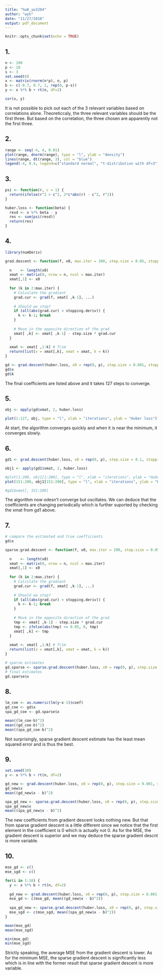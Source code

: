 ```yaml
---
title: "hw8_yw3204"
author: "wyh"
date: "11/27/2018"
output: pdf_document
---
```


```r
knitr::opts_chunk$set(echo = TRUE)
```

## 1.
```r
n <- 100
p <- 10
s <- 3
set.seed(0)
x <- matrix(rnorm(n*p), n, p)
b <- c(-0.7, 0.7, 1, rep(0, p-s))
y <- x %*% b + rt(n, df=2)

cor(x, y)
```
It is not possible to pick out each of the 3 relevant variables based on correlations alone. Theoreticcaly, the three relevant variables should be the first three. But based on the correlation, the three chosen are apparently not the first three.

## 2.
```r
range <- seq(-4, 4, 0.01)
plot(range, dnorm(range), type = "l", ylab = "density")
lines(range, dt(range, 3), col = "blue")
legend(-4, 0.4, legend=c("standard normal", "t-distribution with df=3"), col=c("black", "blue"), pch=c(16, 16), cex = 0.8)
```

## 3.
```r
psi <- function(r, c = 1) {
  return(ifelse(r^2 > c^2, 2*c*abs(r) - c^2, r^2))
}

huber.loss <- function(beta) {
  resd <- x %*% beta - y
  res <- sum(psi(resd))
  return(res)
}
```

## 4.
```r
library(numDeriv)

grad.descent <- function(f, x0, max.iter = 200, step.size = 0.05, stopping.deriv = 0.01, ...) {
  
  n    <- length(x0)
  xmat <- matrix(0, nrow = n, ncol = max.iter)
  xmat[,1] <- x0
  
  for (k in 2:max.iter) {
    # Calculate the gradient
    grad.cur <- grad(f, xmat[ ,k-1], ...) 
    
    # Should we stop?
    if (all(abs(grad.cur) < stopping.deriv)) {
      k <- k-1; break
    }
    
    # Move in the opposite direction of the grad
    xmat[ ,k] <- xmat[ ,k-1] - step.size * grad.cur
  }
  
  xmat <- xmat[ ,1:k] # Trim
  return(list(x = xmat[,k], xmat = xmat, k = k))
}

gd <- grad.descent(huber.loss, x0 = rep(0, p), step.size = 0.001, stopping.deriv = 0.1)
gd$x
gd$k
```
The final coefficients are listed above and it takes 127 steps to converge.

## 5.
```r
obj <- apply(gd$xmat, 2, huber.loss)

plot(1:127, obj, type = "l", xlab = "iterations", ylab = "Huber loss")
```
At start, the algorithm converges quickly and when it is near the minimum, it converges slowly.

## 6.
```r
gd1 <- grad.descent(huber.loss, x0 = rep(0, p), step.size = 0.1, stopping.deriv = 0.1)

obj1 <- apply(gd1$xmat, 2, huber.loss)

#plot(1:200, obj1[1:200], type = "l", xlab = "iterations", ylab = "Huber loss")
plot(151:200, obj1[151:200], type = "l", xlab = "iterations", ylab = "Huber loss")

#gd1$xmat[, 151:200]
```
The algorithm now odesn't converge but oscillates. We can deduce that the coefficients are changing periodically which is further suported by checking the xmat from gd1 above.

## 7.
```r
# compare the estimated and true coefficients
gd$x

sparse.grad.descent <- function(f, x0, max.iter = 200, step.size = 0.05, stopping.deriv = 0.01, ...) {
  
  n    <- length(x0)
  xmat <- matrix(0, nrow = n, ncol = max.iter)
  xmat[,1] <- x0
  
  for (k in 2:max.iter) {
    # Calculate the gradient
    grad.cur <- grad(f, xmat[ ,k-1], ...) 
    
    # Should we stop?
    if (all(abs(grad.cur) < stopping.deriv)) {
      k <- k-1; break
    }
    
    # Move in the opposite direction of the grad
    tmp <- xmat[ ,k-1] - step.size * grad.cur
    tmp <- ifelse(abs(tmp) <= 0.05, 0, tmp) 
    xmat[ ,k] <- tmp
  }
  
  xmat <- xmat[ ,1:k] # Trim
  return(list(x = xmat[,k], xmat = xmat, k = k))
}

# sparse estimates
gd.sparse <- sparse.grad.descent(huber.loss, x0 = rep(0, p), step.size = 0.001, stopping.deriv = 0.1)
# final estimates
gd.sparse$x
```

## 8.
```r
lm_coe <- as.numeric(lm(y~x-1)$coef)
gd_coe <- gd$x
spa_gd_coe <- gd.sparse$x

mean((lm_coe-b)^2)
mean((gd_coe-b)^2)
mean((spa_gd_coe-b)^2)
```
Not surprisingly, sparse gradient descent estimate has the least mean squared error and is thus the best.

## 9.
```r
set.seed(10)
y <- x %*% b + rt(n, df=2)

gd_new <- grad.descent(huber.loss, x0 = rep(0, p), step.size = 0.001, stopping.deriv = 0.1)
gd_new$x
mean((gd_new$x - b)^2)

spa_gd_new <- sparse.grad.descent(huber.loss, x0 = rep(0, p), step.size = 0.001, stopping.deriv = 0.1)
spa_gd_new$x
mean((spa_gd_new$x - b)^2)

```
The new coefficients from gradient descent looks nothing new. But that from sparse gradient descent is a little different since we notice that the first element in the coefficient is 0 which is actually not 0. As for the MSE, the gradient descent is superior and we may deduce the sparse gradient descnt is more variable.

## 10.
```r
mse_gd <- c()
mse_sgd <- c()

for(i in 1:10) {
  y <- x %*% b + rt(n, df=2)
  
  gd_new <- grad.descent(huber.loss, x0 = rep(0, p), step.size = 0.001, stopping.deriv = 0.1)
  mse_gd <- c(mse_gd, mean((gd_new$x - b)^2))
  
  spa_gd_new <- sparse.grad.descent(huber.loss, x0 = rep(0, p), step.size = 0.001, stopping.deriv = 0.1)
  mse_sgd <- c(mse_sgd, mean((spa_gd_new$x - b)^2))
}

mean(mse_gd)
mean(mse_sgd)

min(mse_gd)
min(mse_sgd)
```
Strictly speaking, the average MSE from the gradient descent is lower. As for the minimum MSE, the sparse gradient descent is significantly less which is in line with the former result that sparse gradient descent is more variable. 












